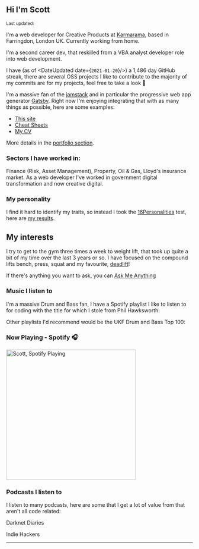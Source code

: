 ## Hi I'm Scott

<Small>
  Last updated: <DateUpdated date={`2021-01-20`} small={`true`} />
</Small>

I'm a web developer for Creative Products at [Karmarama], based in
Farringdon, London UK. Currently working from home.

I'm a second career dev, that reskilled from a VBA analyst developer
role into web development.

I have (as of <DateUpdated date={`2021-01-20`}/>) a 1,486 day GitHub
streak, there are several OSS projects I like to contribute to the
majority of my commits are for my projects, feel free to take a look
👀

I'm a massive fan of the [jamstack] and in particular the progressive
web app generator [Gatsby]. Right now I'm enjoying integrating that
with as many things as possible, here are some examples:

- [This site]
- [Cheat Sheets]
- [My CV]

More details in the [portfolio section].

### Sectors I have worked in:

Finance (Risk, Asset Management), Property, Oil & Gas, Lloyd's
insurance market. As a web developer I've worked in government digital
transformation and now creative digital.

### My personality

I find it hard to identify my traits, so instead I took the
[16Personalities] test, here are [my results].

## My interests

I try to get to the gym three times a week to weight lift, that took
up quite a bit of my time over the last 3 years or so. I have focused
on the compound lifts bench, press, squat and my favourite,
[deadlift]!

If there's anything you want to ask, you can [Ask Me Anything]

### Music I listen to

I'm a massive Drum and Bass fan, I have a Spotify playlist I like to
listen to for coding with the title for which I stole from Phil
Hawksworth:

<Spotify
  spotifyLink="playlist/4etN3fawLp5rWiAFdJZQp5?si=bWljWzzsTq2kFj6hq5f-lQ"
  width="100%"
/>

Other playlists I'd recommend would be the UKF Drum and Bass Top 100:

<Spotify
  spotifyLink="playlist/0Zarq4BVkFkZOWkmqsfrjA?si=x3WLxJnVS12NVWWDt1LUXg"
  width="100%"
/>

### Now Playing - Spotify 🎧

[<img src="https://spotify-now-playing.spences10.vercel.app/api/spotify-playing" alt="Scott, Spotify Playing" width="350" />](https://open.spotify.com/user/spences10)

### Podcasts I listen to

I listen to many podcasts, here are some that I get a lot of value
from that aren't all code related:

Darknet Diaries

<Spotify
  spotifyLink="show/4XPl3uEEL9hvqMkoZrzbx5"
  width="100%"
  height="180px"
/>

Indie Hackers

<Spotify
  spotifyLink="show/4ex8hmrHCPvPohKJb3wsuC"
  width="100%"
  height="180px"
/>

---

[karmarama]: https://karmarama.com
[vba]: https://en.wikipedia.org/wiki/Visual_Basic_for_Applications
[now]: https://zeit.co/now
[gatsby]: https://www.gatsbyjs.org/
[this site]: https://scottspence.com
[my cv]: https://mecv.xyz
[cheat sheets]: https://cheatsheets.xyz
[deadlift]: https://www.youtube.com/watch?v=b8sadCd7Lhc
[react static]: https://react-static.js.org/
[ask me anything]: https://github.com/spences10/ama
[16personalities]: https://www.16personalities.com/
[my results]: https://www.16personalities.com/profiles/ba01a67248b68
[netlify]: http://netlify.com/
[jamstack]: https://jamstack.org/
[portfolio section]: #portfolio
